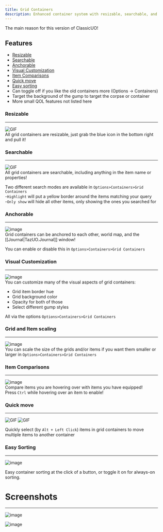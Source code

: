 ```yaml
---
title: Grid Containers
description: Enhanced container system with resizable, searchable, and anchorable features.
---
```


The main reason for this version of ClassicUO!

## Features
* [Resizable](#Resizable)
* [Searchable](#Searchable)
* [Anchorable](#Anchorable)
* [Visual Customization](#Visual-Customization)
* [Item Comparisons](#Item-Comparisons)
* [Quick move](#Quick-move)
* [Easy sorting](#easy-sorting)
* Can toggle off if you like the old containers more (Options -> Containers)
* Target the background of the gump to target the corpse or container
* More small QOL features not listed here

### Resizable

***

![GIF](https://user-images.githubusercontent.com/3859393/227370117-b16f19f6-4b49-4eb7-9e7d-d04d868adf79.gif)  
All grid containers are resizable, just grab the blue icon in the bottom right and pull it!  

### Searchable

***

![GIF](https://user-images.githubusercontent.com/3859393/227370623-927c6307-8b32-47b9-a79a-bb320d037dba.gif)  
All grid containers are searchable, including anything in the item name or properties!    

Two different search modes are available in `Options>Containers>Grid Containers`  
-`Highlight` will put a yellow border around the items matching your query  
-`Only show` will hide all other items, only showing the ones you searched for  

### Anchorable

***

![image](https://user-images.githubusercontent.com/3859393/227367910-0a7c3827-786b-4fe7-9f20-606988ea4533.png)  
Grid containers can be anchored to each other, world map, and the [[Journal|TazUO.Journal]] window!  

You can enable or disable this in `Options>Containers>Grid Containers`

### Visual Customization

***

![image](https://user-images.githubusercontent.com/3859393/227368459-3f4fb54a-9e1e-4fac-a522-21e17ff51ec4.png)  
You can customize many of the visual aspects of grid containers:
* Grid item border hue
* Grid background color
* Opacity for both of those
* Select different gump styles

All via the options `Options>Containers>Grid Containers`

### Grid and Item scaling

***

![image](https://user-images.githubusercontent.com/3859393/227368228-c0462207-6e26-420e-985f-aa3bc171ddd1.png)  
You can scale the size of the grids and/or items if you want them smaller or larger in `Options>Containers>Grid Containers`

### Item Comparisons

***

![image](https://user-images.githubusercontent.com/3859393/230727285-57c3427b-7f16-4bd5-9eec-2e4cc01c6b55.png)  
Compare items you are hovering over with items you have equipped!  
Press `Ctrl` while hovering over an item to enable!  

### Quick move

***
![GIF](https://user-images.githubusercontent.com/3859393/230727143-a76c73c2-9ad7-4377-89c7-6d04876a8727.gif)
![GIF](https://user-images.githubusercontent.com/3859393/230727146-0dbab54b-20d9-46e0-912f-72d07898e679.gif)

Quickly select (by `Alt + Left Click`) items in grid containers to move multiple items to another container


### Easy Sorting

***
![image](https://github.com/bittiez/TazUO/assets/3859393/c855d534-ea1f-44b0-b159-d8021e8e4ed9)

Easy container sorting at the click of a button, or toggle it on for always-on sorting.


# Screenshots

***

![image](https://user-images.githubusercontent.com/3859393/227367717-4ecbbfa7-abbf-4622-8eb5-3acf6a211b0c.png)

![image](https://user-images.githubusercontent.com/3859393/227367995-aa75febe-802e-4e92-95e1-d2cab5773029.png)